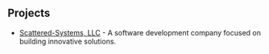 

## Projects

* [Scattered-Systems, LLC](https://scsys.io) - A software development company focused on building innovative solutions.

